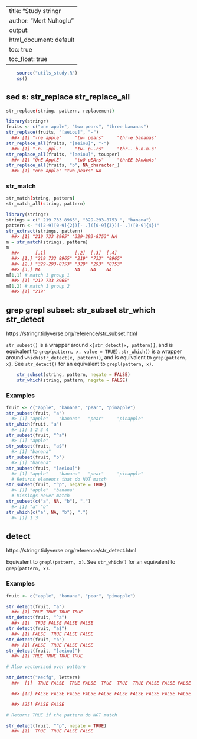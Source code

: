 ﻿---
title: "Study stringr
author: "Mert Nuhoglu"
output:
  html_document: default
    toc: true
    toc_float: true
---

```r
    source("utils_study.R")
    ss()
```

## sed s: str_replace str_replace_all

``` bash
str_replace(string, pattern, replacement)
``` 

``` r
library(stringr)
fruits <- c("one apple", "two pears", "three bananas")
str_replace(fruits, "[aeiou]", "-")
  ##> [1] "-ne apple"     "tw- pears"     "thr-e bananas"
str_replace_all(fruits, "[aeiou]", "-")
  ##> [1] "-n- -ppl-"     "tw- p--rs"     "thr-- b-n-n-s"
str_replace_all(fruits, "[aeiou]", toupper)
  ##> [1] "OnE ApplE"     "twO pEArs"     "thrEE bAnAnAs"
str_replace_all(fruits, "b", NA_character_)
  ##> [1] "one apple" "two pears" NA
```

### str_match

``` bash
str_match(string, pattern)
str_match_all(string, pattern)
``` 

``` r
library(stringr)
strings = c(" 219 733 8965", "329-293-8753 ", "banana")
pattern <- "([2-9][0-9]{2})[- .]([0-9]{3})[- .]([0-9]{4})"
str_extract(strings, pattern)
  ##> [1] "219 733 8965" "329-293-8753" NA
m = str_match(strings, pattern)
m
  ##>      [,1]           [,2]  [,3]  [,4]  
  ##> [1,] "219 733 8965" "219" "733" "8965"
  ##> [2,] "329-293-8753" "329" "293" "8753"
  ##> [3,] NA             NA    NA    NA
m[1,1] # match 1 group 1
  ##> [1] "219 733 8965"
m[1,2] # match 1 group 2
  ##> [1] "219"
```

## grep grepl subset: str_subset str_which str_detect

https://stringr.tidyverse.org/reference/str_subset.html
 
`str_subset()` is a wrapper around `x[str_detect(x, pattern)]`, and is equivalent to `grep(pattern, x, value = TRUE)`. `str_which()` is a wrapper around `which(str_detect(x, pattern))`, and is equivalent to `grep(pattern, x)`. See `str_detect()` for an equivalent to `grepl(pattern, x)`.

``` r
	str_subset(string, pattern, negate = FALSE)
	str_which(string, pattern, negate = FALSE)
``` 

### Examples

``` r
fruit <- c("apple", "banana", "pear", "pinapple")
str_subset(fruit, "a")
  #> [1] "apple"    "banana"   "pear"     "pinapple"
str_which(fruit, "a")
  #> [1] 1 2 3 4
str_subset(fruit, "^a")
  #> [1] "apple"
str_subset(fruit, "a$")
  #> [1] "banana"
str_subset(fruit, "b")
  #> [1] "banana"
str_subset(fruit, "[aeiou]")
  #> [1] "apple"    "banana"   "pear"     "pinapple"
  # Returns elements that do NOT match
str_subset(fruit, "^p", negate = TRUE)
  #> [1] "apple"  "banana"
  # Missings never match
str_subset(c("a", NA, "b"), ".")
  #> [1] "a" "b"
str_which(c("a", NA, "b"), ".")
  #> [1] 1 3
``` 

## detect

https://stringr.tidyverse.org/reference/str_detect.html

Equivalent to `grepl(pattern, x)`. See `str_which()` for an equivalent to `grep(pattern, x)`.

### Examples

``` r
fruit <- c("apple", "banana", "pear", "pinapple")

str_detect(fruit, "a")
  ##> [1] TRUE TRUE TRUE TRUE
str_detect(fruit, "^a")
  ##> [1]  TRUE FALSE FALSE FALSE
str_detect(fruit, "a$")
  ##> [1] FALSE  TRUE FALSE FALSE
str_detect(fruit, "b")
  ##> [1] FALSE  TRUE FALSE FALSE
str_detect(fruit, "[aeiou]")
  ##> [1] TRUE TRUE TRUE TRUE

# Also vectorised over pattern

str_detect("aecfg", letters)
  ##>  [1]  TRUE FALSE  TRUE FALSE  TRUE  TRUE  TRUE FALSE FALSE FALSE FALSE FALSE

  ##> [13] FALSE FALSE FALSE FALSE FALSE FALSE FALSE FALSE FALSE FALSE FALSE FALSE

  ##> [25] FALSE FALSE

# Returns TRUE if the pattern do NOT match

str_detect(fruit, "^p", negate = TRUE)
  ##> [1]  TRUE  TRUE FALSE FALSE
``` 




